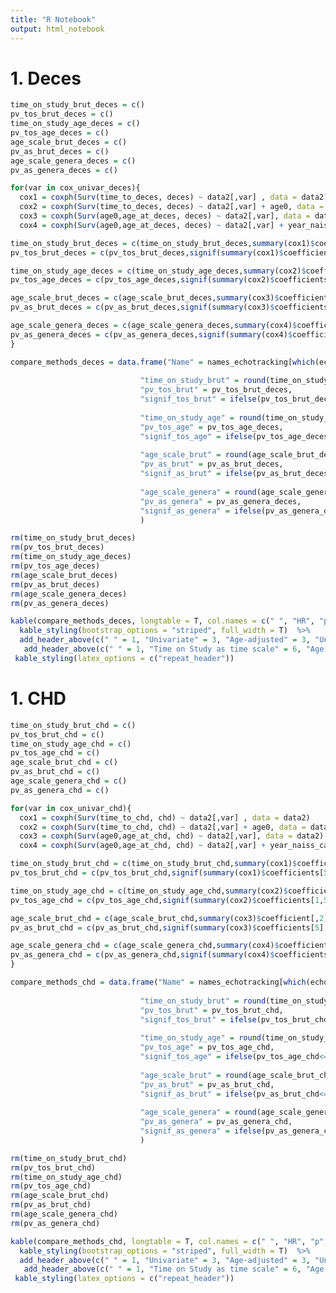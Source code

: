```yaml
---
title: "R Notebook"
output: html_notebook
---
```


# 1. Deces

```r
time_on_study_brut_deces = c()
pv_tos_brut_deces = c()
time_on_study_age_deces = c()
pv_tos_age_deces = c()
age_scale_brut_deces = c()
pv_as_brut_deces = c()
age_scale_genera_deces = c()
pv_as_genera_deces = c()

for(var in cox_univar_deces){
  cox1 = coxph(Surv(time_to_deces, deces) ~ data2[,var] , data = data2)
  cox2 = coxph(Surv(time_to_deces, deces) ~ data2[,var] + age0, data = data2)
  cox3 = coxph(Surv(age0,age_at_deces, deces) ~ data2[,var], data = data2)
  cox4 = coxph(Surv(age0,age_at_deces, deces) ~ data2[,var] + year_naiss_cat, data = data2)

time_on_study_brut_deces = c(time_on_study_brut_deces,summary(cox1)$coefficient[,2])
pv_tos_brut_deces = c(pv_tos_brut_deces,signif(summary(cox1)$coefficients[5],2))

time_on_study_age_deces = c(time_on_study_age_deces,summary(cox2)$coefficient[1,2])
pv_tos_age_deces = c(pv_tos_age_deces,signif(summary(cox2)$coefficients[1,5],2))

age_scale_brut_deces = c(age_scale_brut_deces,summary(cox3)$coefficient[,2])
pv_as_brut_deces = c(pv_as_brut_deces,signif(summary(cox3)$coefficients[5],2))

age_scale_genera_deces = c(age_scale_genera_deces,summary(cox4)$coefficient[1,2])
pv_as_genera_deces = c(pv_as_genera_deces,signif(summary(cox4)$coefficients[1,5],2))
}
```


```r
compare_methods_deces = data.frame("Name" = names_echotracking[which(echotracking %in% cox_univar_deces)], 
                             
                             "time_on_study_brut" = round(time_on_study_brut_deces,2),
                             "pv_tos_brut" = pv_tos_brut_deces,
                             "signif_tos_brut" = ifelse(pv_tos_brut_deces<=0.05,"*"," "),
                             
                             "time_on_study_age" = round(time_on_study_age_deces,2),
                             "pv_tos_age" = pv_tos_age_deces,
                             "signif_tos_age" = ifelse(pv_tos_age_deces<=0.05,"*"," "),
                             
                             "age_scale_brut" = round(age_scale_brut_deces,2),
                             "pv_as_brut" = pv_as_brut_deces,
                             "signif_as_brut" = ifelse(pv_as_brut_deces<=0.05,"*"," "),
                             
                             "age_scale_genera" = round(age_scale_genera_deces,2),
                             "pv_as_genera" = pv_as_genera_deces,
                             "signif_as_genera" = ifelse(pv_as_genera_deces<=0.05,"*"," ")
                             )
```


```r
rm(time_on_study_brut_deces)
rm(pv_tos_brut_deces)
rm(time_on_study_age_deces)
rm(pv_tos_age_deces)
rm(age_scale_brut_deces)
rm(pv_as_brut_deces)
rm(age_scale_genera_deces)
rm(pv_as_genera_deces)
```

```r
kable(compare_methods_deces, longtable = T, col.names = c(" ", "HR", "p"," ","HR","p"," ", "HR","p"," ","HR","p"," "), caption = "Comparison of time scales in Cox regression with Death as the outcome") %>% 
  kable_styling(bootstrap_options = "striped", full_width = T)  %>%
  add_header_above(c(" " = 1, "Univariate" = 3, "Age-adjusted" = 3, "Univariate" = 3, "Generation-adjusted" = 3)) %>%
   add_header_above(c(" " = 1, "Time on Study as time scale" = 6, "Age as time scale" = 6)) %>%
 kable_styling(latex_options = c("repeat_header"))
```


# 1. CHD

```r
time_on_study_brut_chd = c()
pv_tos_brut_chd = c()
time_on_study_age_chd = c()
pv_tos_age_chd = c()
age_scale_brut_chd = c()
pv_as_brut_chd = c()
age_scale_genera_chd = c()
pv_as_genera_chd = c()

for(var in cox_univar_chd){
  cox1 = coxph(Surv(time_to_chd, chd) ~ data2[,var] , data = data2)
  cox2 = coxph(Surv(time_to_chd, chd) ~ data2[,var] + age0, data = data2)
  cox3 = coxph(Surv(age0,age_at_chd, chd) ~ data2[,var], data = data2)
  cox4 = coxph(Surv(age0,age_at_chd, chd) ~ data2[,var] + year_naiss_cat, data = data2)

time_on_study_brut_chd = c(time_on_study_brut_chd,summary(cox1)$coefficient[,2])
pv_tos_brut_chd = c(pv_tos_brut_chd,signif(summary(cox1)$coefficients[5],2))

time_on_study_age_chd = c(time_on_study_age_chd,summary(cox2)$coefficient[1,2])
pv_tos_age_chd = c(pv_tos_age_chd,signif(summary(cox2)$coefficients[1,5],2))

age_scale_brut_chd = c(age_scale_brut_chd,summary(cox3)$coefficient[,2])
pv_as_brut_chd = c(pv_as_brut_chd,signif(summary(cox3)$coefficients[5],2))

age_scale_genera_chd = c(age_scale_genera_chd,summary(cox4)$coefficient[1,2])
pv_as_genera_chd = c(pv_as_genera_chd,signif(summary(cox4)$coefficients[1,5],2))
}
```


```r
compare_methods_chd = data.frame("Name" = names_echotracking[which(echotracking %in% cox_univar_chd)], 
                             
                             "time_on_study_brut" = round(time_on_study_brut_chd,2),
                             "pv_tos_brut" = pv_tos_brut_chd,
                             "signif_tos_brut" = ifelse(pv_tos_brut_chd<=0.05,"*"," "),
                             
                             "time_on_study_age" = round(time_on_study_age_chd,2),
                             "pv_tos_age" = pv_tos_age_chd,
                             "signif_tos_age" = ifelse(pv_tos_age_chd<=0.05,"*"," "),
                             
                             "age_scale_brut" = round(age_scale_brut_chd,2),
                             "pv_as_brut" = pv_as_brut_chd,
                             "signif_as_brut" = ifelse(pv_as_brut_chd<=0.05,"*"," "),
                             
                             "age_scale_genera" = round(age_scale_genera_chd,2),
                             "pv_as_genera" = pv_as_genera_chd,
                             "signif_as_genera" = ifelse(pv_as_genera_chd<=0.05,"*"," ")
                             )
```

```r
rm(time_on_study_brut_chd)
rm(pv_tos_brut_chd)
rm(time_on_study_age_chd)
rm(pv_tos_age_chd)
rm(age_scale_brut_chd)
rm(pv_as_brut_chd)
rm(age_scale_genera_chd)
rm(pv_as_genera_chd)
```


```r
kable(compare_methods_chd, longtable = T, col.names = c(" ", "HR", "p"," ","HR","p"," ", "HR","p"," ","HR","p"," "), caption = "Comparison of time scales in Cox regression with CHD as the outcome") %>% 
  kable_styling(bootstrap_options = "striped", full_width = T)  %>%
  add_header_above(c(" " = 1, "Univariate" = 3, "Age-adjusted" = 3, "Univariate" = 3, "Generation-adjusted" = 3)) %>%
   add_header_above(c(" " = 1, "Time on Study as time scale" = 6, "Age as time scale" = 6)) %>%
 kable_styling(latex_options = c("repeat_header"))
```


